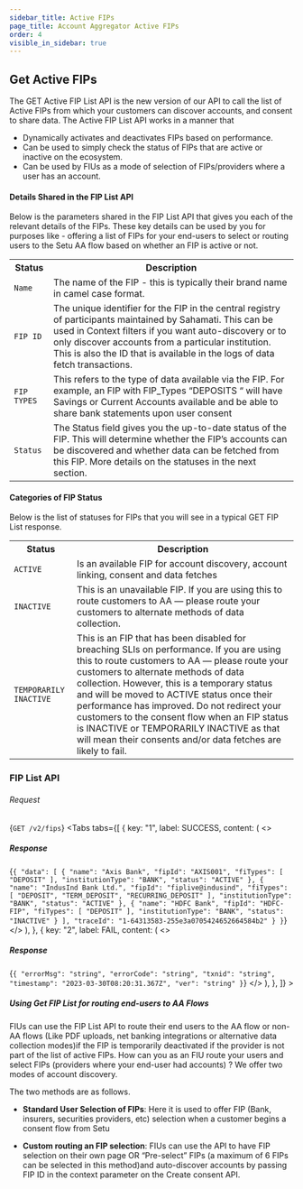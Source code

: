 ```yaml
---
sidebar_title: Active FIPs
page_title: Account Aggregator Active FIPs
order: 4
visible_in_sidebar: true
---
```


## Get Active FIPs

The GET Active FIP List API is the new version of our API to call the list of Active FIPs from which your customers can discover accounts, and consent to share data. The Active FIP List API works in a manner that

-   Dynamically activates and deactivates FIPs based on performance.
-   Can be used to simply check the status of FIPs that are active or inactive on the ecosystem.
-   Can be used by FIUs as a mode of selection of FIPs/providers where a user has an account.

#### Details Shared in the FIP List API

Below is the parameters shared in the FIP List API that gives you each of the relevant details of the FIPs.
These key details can be used by you for purposes like - offering a list of FIPs for your end-users to select or routing users to the Setu AA flow based on whether an FIP is active or not.

<table>
    <tr>
        <th>
            <strong>Status</strong>
        </th>
        <th>
            <strong>Description</strong>
        </th>
    </tr>
    <tr>
        <td>
            <code>Name</code>
        </td>
        <td>
            The name of the FIP - this is typically their brand name in camel
            case format.
        </td>
    </tr>
    <tr>
        <td>
            <code>FIP ID</code>
        </td>
        <td>
            The unique identifier for the FIP in the central registry of
            participants maintained by Sahamati. This can be used in Context
            filters if you want auto-discovery or to only discover accounts from
            a particular institution. This is also the ID that is available in
            the logs of data fetch transactions.
        </td>
    </tr>
    <tr>
        <td>
            <code>FIP TYPES</code>
        </td>
        <td>
            This refers to the type of data available via the FIP. For example,
            an FIP with FIP_Types “DEPOSITS “ will have Savings or Current
            Accounts available and be able to share bank statements upon user
            consent
        </td>
    </tr>
    <tr>
        <td>
            <code>Status</code>
        </td>
        <td>
            The Status field gives you the up-to-date status of the FIP. This
            will determine whether the FIP’s accounts can be discovered and
            whether data can be fetched from this FIP. More details on the
            statuses in the next section.
        </td>
    </tr>
</table>

#### Categories of FIP Status

Below is the list of statuses for FIPs that you will see in a typical GET FIP List response.

<table>
    <tr>
        <th>
            <strong>Status</strong>
        </th>
        <th>
            <strong>Description</strong>
        </th>
    </tr>
    <tr>
        <td>
            <code>ACTIVE</code>
        </td>
        <td>
            Is an available FIP for account discovery, account linking, consent
            and data fetches
        </td>
    </tr>
    <tr>
        <td>
            <code>INACTIVE</code>
        </td>
        <td>
            This is an unavailable FIP. If you are using this to route customers
            to AA — please route your customers to alternate methods of data
            collection.
        </td>
    </tr>
    <tr>
        <td>
            <code>TEMPORARILY INACTIVE</code>
        </td>
        <td>
            This is an FIP that has been disabled for breaching SLIs on
            performance. If you are using this to route customers to AA — please
            route your customers to alternate methods of data collection.
            However, this is a temporary status and will be moved to ACTIVE
            status once their performance has improved. Do not redirect your
            customers to the consent flow when an FIP status is INACTIVE or
            TEMPORARILY INACTIVE as that will mean their consents and/or data
            fetches are likely to fail.
        </td>
    </tr>
</table>

### FIP List API

###### Request

<CodeBlockWithCopy language="json">{` GET /v2/fips `}</CodeBlockWithCopy>
<Row>
    <Portion desktopSpan="whole">
        <Tabs
            tabs={[
                {
                    key: "1",
                    label: <Badge type="success">SUCCESS</Badge>,
                    content: (
                        <>
                            <h5>Response</h5>
                            <CodeBlockWithCopy language="json">
                                {`{
    "data": [
        {
            "name": "Axis Bank",
            "fipId": "AXIS001",
            "fiTypes": [
                "DEPOSIT"
            ],
            "institutionType": "BANK",
            "status": "ACTIVE"
        },
        {
            "name": "IndusInd Bank Ltd.",
            "fipId": "fiplive@indusind",
            "fiTypes": [
                "DEPOSIT",
                "TERM_DEPOSIT",
                "RECURRING_DEPOSIT"
            ],
            "institutionType": "BANK",
            "status": "ACTIVE"
        },
        {
            "name": "HDFC Bank",
            "fipId": "HDFC-FIP",
            "fiTypes": [
                "DEPOSIT"
            ],
            "institutionType": "BANK",
            "status": "INACTIVE"
        }
   ],
   "traceId": "1-64313583-255e3a0705424652664584b2"
}
}`}
                            </CodeBlockWithCopy>
                        </>
                    ),
                },
                {
                    key: "2",
                    label: <Badge type="failure">FAIL</Badge>,
                    content: (
                        <>
                            <h5>Response</h5>
                            <CodeBlockWithCopy language="json">
                                {`{
  "errorMsg": "string",
  "errorCode": "string",
  "txnid": "string",
  "timestamp": "2023-03-30T08:20:31.367Z",
  "ver": "string"
}`}
                            </CodeBlockWithCopy>
                        </>
                    ),
                },
            ]}
        ></Tabs>
    </Portion>
</Row>

##### Using Get FIP List for routing end-users to AA Flows

FIUs can use the FIP List API to route their end users to the AA flow or non-AA flows (Like PDF uploads, net banking integrations or alternative data collection modes)if the FIP is temporarily deactivated if the provider is not part of the list of active FIPs.
How can you as an FIU route your users and select FIPs (providers where your end-user had accounts) ? We offer two modes of account discovery.

The two methods are as follows.

-   **Standard User Selection of FIPs**: Here it is used to offer FIP (Bank, insurers, securities providers, etc) selection when a customer begins a consent flow from Setu

-   **Custom routing an FIP selection**: FIUs can use the API to have FIP selection on their own page OR “Pre-select” FIPs (a maximum of 6 FIPs can be selected in this method)and auto-discover accounts by passing FIP ID in the context parameter on the Create consent API.

<WasPageHelpful />

